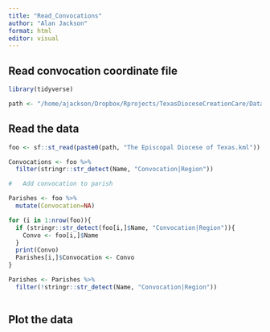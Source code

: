 ```yaml
---
title: "Read_Convocations"
author: "Alan Jackson"
format: html
editor: visual
---
```


## Read convocation coordinate file


```r

library(tidyverse)

path <- "/home/ajackson/Dropbox/Rprojects/TexasDioceseCreationCare/Data/"

```

##  Read the data

```r

foo <- sf::st_read(paste0(path, "The Episcopal Diocese of Texas.kml"))

Convocations <- foo %>% 
  filter(stringr::str_detect(Name, "Convocation|Region"))

#   Add convocation to parish

Parishes <- foo %>% 
  mutate(Convocation=NA)

for (i in 1:nrow(foo)){
  if (stringr::str_detect(foo[i,]$Name, "Convocation|Region")){  
    Convo <- foo[i,]$Name
  }
  print(Convo)
  Parishes[i,]$Convocation <- Convo 
}

Parishes <- Parishes %>% 
  filter(!stringr::str_detect(Name, "Convocation|Region"))
  

```


##  Plot the data

